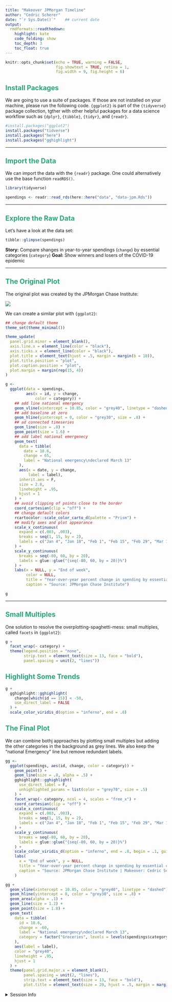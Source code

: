 ```yaml
---
title: "Makeover JPMorgan Timeline"
author: "Cedric Scherer"
date: "`r Sys.Date()`"    ## current date
output:
  rmdformats::readthedown:
    highlight: kate
    code_folding: show
    toc_depth: 3
    toc_float: true
---
```


<style>
h1, h2, h3, h4, h5, h6, legend {
  color:#28a87d;
}
#sidebar h2 {
  background-color: #28a87d;
}
</style>

```r
knitr::opts_chunk$set(echo = TRUE, warning = FALSE, 
                      fig.showtext = TRUE, retina = 1,
                      fig.width = 9, fig.height = 6)
```

## Install Packages

We are going to use a suite of packages. If those are not installed on your machine, please run the following code. `{ggplot2}` is part of the `{tidyverse}` package collection, tgther with other helpful packages for a data science workflow such as `{dplyr}`, `{tibble}`, `{tidyr}`, and `{readr}`.

```r
#install.packages("ggplot2")
install.packages("tidverse")
install.packages("here")
install.packages("gghighlight")
```

---

## Import the Data

We can import the data with the `{readr}` package. One could alternatively use the base function `readRDS()`.

```r
library(tidyverse)

spendings <- readr::read_rds(here::here("data", "data-jpm.Rds"))
```

---

## Explore the Raw Data

Let's have a look at the data set:

```r
tibble::glimpse(spendings)
```

**Story:** Compare shanges in year-to-year spendings (`change`) by essential categories (`category`)
**Goal:** Show winners and losers of the COVID-19 epidemic

---

## The Original Plot

The original plot was created by the JPMorgan Chase Institute:

![](../img/orig_line_jpmorgan.png)

We can create a similar plot with `{ggplot2}`:

```r
## change default theme
theme_set(theme_minimal())

theme_update(
  panel.grid.minor = element_blank(),
  axis.line.x = element_line(color = "black"),
  axis.ticks.x = element_line(color = "black"),
  plot.title = element_text(hjust = .5, margin = margin(b = 10)),
  plot.title.position = "plot",
  plot.caption.position = "plot",
  plot.margin = margin(rep(15, 4))
)

g <- 
  ggplot(data = spendings,
         aes(x = id, y = change,
             color = category)) +
    ## add line national emergency
    geom_vline(xintercept = 10.85, color = "grey40", linetype = "dashed") +
    ## add baseline at zero
    geom_hline(yintercept = 0, color = "grey30", size = .8) +
    ## ad connected timeseries
    geom_line(size = .8) +
    geom_point(size = 1.6) +
    ## add label national emergenecy
    geom_text(
      data = tibble(
        date = 10.6,
        change = 65,
        label = "National emergency\ndeclared March 13"
      ),
      aes(x = date, y = change,
          label = label),
      inherit.aes = F,
      size = 2.8,
      lineheight = .95,
      hjust = 1
    ) +
    ## avoid clipping of points close to the border
    coord_cartesian(clip = "off") +
    ## change default colors
    rcartocolor::scale_color_carto_d(palette = "Prism") +
    ## modify axes and plot appearance
    scale_x_continuous(
      expand = c(.003, .003),
      breaks = seq(1, 15, by = 2),
      labels = c("Jan 4", "Jan 18", "Feb 1", "Feb 15", "Feb 29", "Mar 14", "Mar 28", "Apr 11")
    ) +
    scale_y_continuous(
      breaks = seq(-80, 60, by = 20),
      labels = glue::glue("{seq(-80, 60, by = 20)}%")
    ) +
    labs(x = NULL, y = "End of week",
         color = NULL, 
         title = "Year-over-year percent change in spending by essential category",
         caption = "Source: JPMorgan Chase Institute")

g
```

---

## Small Multiples

One solution to resolve the overplotting-spaghetti-mess: small multiples, called `facets` in `{ggplot2}`:

```r
g + 
  facet_wrap(~ category) +
  theme(legend.position = "none",
        strip.text = element_text(size = 13, face = "bold"),
        panel.spacing = unit(2, "lines"))
```


## Highlight Some Trends

```r
g +
  gghighlight::gghighlight(
    change[which(id == 15)] < -50,
    use_direct_label = FALSE
  ) +
  scale_color_viridis_d(option = "inferno", end = .8)
```

## The Final Plot

We can combine bothj approaches by plotting small multiples but adding the other categories in the background as grey lines. We also keep the "national Emergency" line but remove redundant labels.

```r
gg <-
  ggplot(spendings, aes(id, change, color = category)) +
    geom_point() +
    geom_line(size = .8, alpha = .5) +
    gghighlight::gghighlight(
      use_direct_label = F,
      unhighlighted_params = list(color = "grey70", size = .5)
    ) +
    facet_wrap(~ category, ncol = 4, scales = "free_x") +
    coord_cartesian(clip = "off") +
    scale_x_continuous(
      expand = c(.003, .003),
      breaks = seq(1, 15, by = 2),
      labels = c("Jan 4", "Jan 18", "Feb 1", "Feb 15", "Feb 29", "Mar 14", "Mar 28", "Apr 11")
    ) +
    scale_y_continuous(
      breaks = seq(-80, 60, by = 20),
      labels = glue::glue("{seq(-80, 60, by = 20)}%")
    ) +
    scale_color_viridis_d(option = "inferno", end = .8, begin = .1, guide = "none") +
    labs(
      x = "End of week", y = NULL,
      title = "Year-over-year percent change in spending by essential category",
      caption = "Source: JPMorgan Chase Institute | Makeover: Cedric Scherer, Frontpage Data"
    )

gg + 
  geom_vline(xintercept = 10.85, color = "grey40", linetype = "dashed") +
  geom_hline(yintercept = 0, color = "grey30", size = .8) +
  geom_area(alpha = .1) +
  geom_line(size = 1.2) +
  geom_point(size = 1.8) +
  geom_text(
    data = tibble(
      id = 10.6,
      change = -60,
      label = "National emergency\ndeclared March 13",
      category = factor("Groceries", levels = levels(spendings$category)) 
    ),
    aes(label = label),
    color = "grey40",
    lineheight = .95,
    hjust = 1
  ) +
  theme(panel.grid.major.x = element_blank(),
        panel.spacing = unit(2, "lines"),
        strip.text = element_text(size = 13, face = "bold"),
        plot.title = element_text(size = 20, hjust = .5, margin = margin(b = 10)))
```

<details><summary>Session Info</summary>

```r
Sys.time()
sessionInfo()
```

</details>
